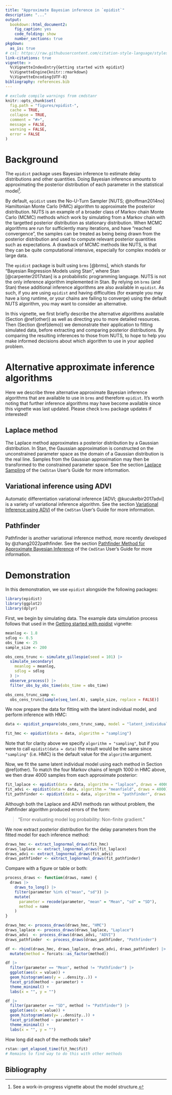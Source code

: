 ```yaml
---
title: "Approximate Bayesian inference in `epidist`"
description: "..."
output: 
  bookdown::html_document2:
    fig_caption: yes
    code_folding: show
    number_sections: true
pkgdown:
  as_is: true
# csl: https://raw.githubusercontent.com/citation-style-language/styles/master/apa-numeric-superscript-brackets.csl
link-citations: true
vignette: >
  %\VignetteIndexEntry{Getting started with epidist}
  %\VignetteEngine{knitr::rmarkdown}
  %\VignetteEncoding{UTF-8}
bibliography: references.bib
---
```


```r
# exclude compile warnings from cmdstanr
knitr::opts_chunk$set(
  fig.path = "figures/epidist-",
  cache = TRUE,
  collapse = TRUE,
  comment = "#>",
  message = FALSE,
  warning = FALSE,
  error = FALSE
)
```

# Background

The `epidist` package uses Bayesian inference to estimate delay distributions and other quantities.
Doing Bayesian inference amounts to approximating the posterior distribution of each parameter in the statistical model^[See a work-in-progress vignette about the model structure.].

By default, `epidist` uses the No-U-Turn Sampler [NUTS; @hoffman2014no] Hamiltonian Monte Carlo (HMC) algorithm to approximate the posterior distribution.
NUTS is an example of a broader class of Markov chain Monte Carlo (MCMC) methods which work by simulating from a Markov chain with the targetted posterior distribution as stationary distribution.
When MCMC algorithms are run for sufficiently many iterations, and have "reached convergence", the samples can be treated as being being drawn from the posterior distribution and used to compute relevant posterior quantities such as expectations.
A drawback of MCMC methods like NUTS, is that they can be quite computational intensive, especially for complex models or large data.

The `epidist` package is built using `brms` [@brms], which stands for "Bayesian Regression Models using Stan", where Stan [@carpenter2017stan] is a probabilistic programming language.
NUTS is not the only inference algorithm implemented in Stan.
By relying on `brms` (and Stan) these additional inference algorithms are also available in `epidist`.
As such, if you are using `epidist` and having difficulties (for example you may have a long runtime, or your chains are failing to converge) using the default NUTS algorithm, you may want to consider an alternative.

In this vignette, we first briefly describe the alternative algorithms available (Section \@ref(other)) as well as directing you to more detailed resources.
Then (Section  \@ref(demo)) we demonstrate their application to fitting simulated data, before extracting and comparing posterior distributions.
By comparing the resulting inferences to those from NUTS, to hope to help you make informed decisions about which algorithm to use in your applied problem.

# Alternative approximate inference algorithms {#other}

Here we describe three alternative approximate Bayesian inference algorithms that are available to use in `brms` and therefore `epidist`.
It's worth noting that further inference algorithms may have become available since this vignette was last updated. 
Please check `brms` package updates if interested!

## Laplace method

The Laplace method approximates a posterior distribution by a Gaussian distribution.
In Stan, the Gaussian approximation is constructed on the unconstrained parameter space as the domain of a Gaussian distribution is the real line.
Samples from the Gaussian approximation may then be transformed to the constrained parameter space.
See the section [Laplace Sampling](https://mc-stan.org/docs/cmdstan-guide/laplace_sample_config.html) of the `CmdStan` User's Guide for more information.

## Variational inference using ADVI

Automatic differentiation variational inference [ADVI; @kucukelbir2017advi] is a variety of variational inference algorithm.
See the section [Variational Inference using ADVI](https://mc-stan.org/docs/cmdstan-guide/variational_config.html) of the `CmdStan` User's Guide for more information.

## Pathfinder

Pathfinder is another variational inference method, more recently developed by @zhang2022pathfinder.
See the section [Pathfinder Method for Approximate Bayesian Inference](https://mc-stan.org/docs/cmdstan-guide/pathfinder_config.html) of the `CmdStan` User's Guide for more information.

# Demonstration {#demo}

In this demonstration, we use `epidist` alongside the following packages:

```r
library(epidist)
library(ggplot2)
library(dplyr)
```

First, we begin by simulating data.
The example data simulation process follows that used in the [Getting started with epidist](https://epidist.epinowcast.org/articles/epidist.html#data) vignette:

```r
meanlog <- 1.8
sdlog <- 0.5
obs_time <- 25
sample_size <- 200

obs_cens_trunc <- simulate_gillespie(seed = 101) |>
  simulate_secondary(
    meanlog = meanlog,
    sdlog = sdlog
  ) |>
  observe_process() |>
  filter_obs_by_obs_time(obs_time = obs_time)

obs_cens_trunc_samp <-
  obs_cens_trunc[sample(seq_len(.N), sample_size, replace = FALSE)]
```

We now prepare the data for fitting with the latent individual model, and perform inference with HMC:

```r
data <- epidist_prepare(obs_cens_trunc_samp, model = "latent_individual")

fit_hmc <- epidist(data = data, algorithm = "sampling")
```

Note that for clarity above we specify `algorithm = "sampling"`, but if you were to call `epidist(data = data)` the result would be the same since `"sampling"` (i.e. HMC) is the default value for the `algorithm` argument.

Now, we fit the same latent individual model using each method in Section \@ref(other).
To match the four Markov chains of length 1000 in HMC above, we then draw 4000 samples from each approximate posterior:

```r
fit_laplace <- epidist(data = data, algorithm = "laplace", draws = 4000)
fit_advi <- epidist(data = data, algorithm = "meanfield", draws = 4000)
fit_pathfinder <- epidist(data = data, algorithm = "pathfinder", draws = 4000)
```

Although both the Laplace and ADVI methods ran without problem, the Pathfinder algorithm produced errors of the form:

> "Error evaluating model log probability: Non-finite gradient."

We now extract posterior distribution for the delay parameters from the fitted model for each inference method:

```r
draws_hmc <- extract_lognormal_draws(fit_hmc)
draws_laplace <- extract_lognormal_draws(fit_laplace)
draws_advi <- extract_lognormal_draws(fit_advi)
draws_pathfinder <- extract_lognormal_draws(fit_pathfinder)
```

Compare with a figure or table or both:

```r
process_draws <- function(draws, name) {
  draws |>
    draws_to_long() |>
    filter(parameter %in% c("mean", "sd")) |>
    mutate(
      parameter = recode(parameter, "mean" = "Mean", "sd" = "SD"),
      method = name
    )
}

draws_hmc <- process_draws(draws_hmc, "HMC")
draws_laplace <- process_draws(draws_laplace, "Laplace")
draws_advi  <- process_draws(draws_advi, "ADVI") 
draws_pathfinder  <- process_draws(draws_pathfinder, "Pathfinder") 

df <- rbind(draws_hmc, draws_laplace, draws_advi, draws_pathfinder) |>
  mutate(method = forcats::as_factor(method))

df |>
  filter(parameter == "Mean", method != "Pathfinder") |>
  ggplot(aes(x = value)) +
  geom_histogram(aes(y = ..density..)) +
  facet_grid(method ~ parameter) +
  theme_minimal() +
  labs(x = "", y = "")

df |>
  filter(parameter == "SD", method != "Pathfinder") |>
  ggplot(aes(x = value)) +
  geom_histogram(aes(y= ..density..)) +
  facet_grid(method ~ parameter) +
  theme_minimal() +
  labs(x = "", y = "")
```

How long did each of the methods take?

```r
rstan::get_elapsed_time(fit_hmc$fit)
# Remains to find way to do this with other methods
```

## Bibliography {-}
